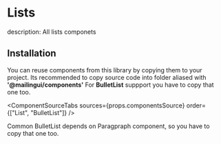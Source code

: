 # Lists

description: All lists componets


<ComponentDemo demo={props.demo} />

## Installation

You can reuse components from this library by copying them to your project.
Its recommended to copy source code into folder aliased with **'@mailingui/components'**
For **BulletList** suppport you have to copy that one too.

<ComponentSourceTabs
  sources={props.componentsSource}
  order={["List", "BulletList"]}
/>

Common BulletList depends on Paragpraph component, so you have to copy that one too.

<ComponentSourceTabs sources={props.dependenciesSource} />
